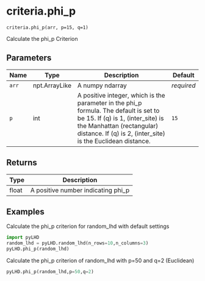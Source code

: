 # criteria.phi_p { #pyLHD.criteria.phi_p }

`criteria.phi_p(arr, p=15, q=1)`

Calculate the phi_p Criterion

## Parameters

| Name   | Type          | Description                                                                                                                                                                                                           | Default    |
|--------|---------------|-----------------------------------------------------------------------------------------------------------------------------------------------------------------------------------------------------------------------|------------|
| `arr`  | npt.ArrayLike | A numpy ndarray                                                                                                                                                                                                       | _required_ |
| `p`    | int           | A positive integer, which is the parameter in the phi_p formula. The default is set to be 15. If (q) is 1, (inter_site) is the Manhattan (rectangular) distance. If (q) is 2, (inter_site) is the Euclidean distance. | `15`       |

## Returns

| Type   | Description                        |
|--------|------------------------------------|
| float  | A positive number indicating phi_p |

## Examples



Calculate the phi_p criterion for random_lhd with default settings
```python
import pyLHD
random_lhd = pyLHD.random_lhd(n_rows=10,n_columns=3)
pyLHD.phi_p(random_lhd)  
```
Calculate the phi_p criterion of random_lhd with p=50 and q=2 (Euclidean)
```python
pyLHD.phi_p(random_lhd,p=50,q=2) 
```